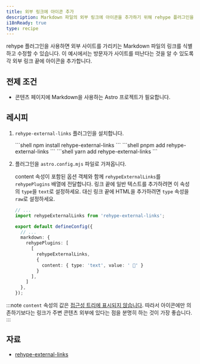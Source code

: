 ```yaml
---
title: 외부 링크에 아이콘 추가
description: Markdown 파일의 외부 링크에 아이콘을 추가하기 위해 rehype 플러그인을 설치하는 방법을 알아보세요.
i18nReady: true
type: recipe
---
```



rehype 플러그인을 사용하면 외부 사이트를 가리키는 Markdown 파일의 링크를 식별하고 수정할 수 있습니다. 이 예시에서는 방문자가 사이트를 떠난다는 것을 알 수 있도록 각 외부 링크 끝에 아이콘을 추가합니다.

## 전제 조건

- 콘텐츠 페이지에 Markdown을 사용하는 Astro 프로젝트가 필요합니다.

## 레시피

1. `rehype-external-links` 플러그인을 설치합니다.

    <PackageManagerTabs>
        <Fragment slot="npm">
        ```shell
        npm install rehype-external-links
        ```
        </Fragment>
        <Fragment slot="pnpm">
        ```shell
        pnpm add rehype-external-links
        ```
        </Fragment>
        <Fragment slot="yarn">
        ```shell
        yarn add rehype-external-links
        ```
        </Fragment>
      </PackageManagerTabs>

2. 플러그인을 `astro.config.mjs` 파일로 가져옵니다.

	content 속성이 포함된 옵션 객체와 함께 `rehypeExternalLinks`를 `rehypePlugins` 배열에 전달합니다. 링크 끝에 일반 텍스트를 추가하려면 이 속성의 `type`을 `text`로 설정하세요. 대신 링크 끝에 HTML을 추가하려면 `type` 속성을 `raw`로 설정하세요.

    ```ts
    // ...
    import rehypeExternalLinks from 'rehype-external-links';

    export default defineConfig({
      // ...
      markdown: {
        rehypePlugins: [
          [
            rehypeExternalLinks,
            {
              content: { type: 'text', value: ' 🔗' }
            }
          ],
        ]
      },
    });
    ```

:::note
  `content` 속성의 값은 [접근성 트리에 표시되지 않습니다](https://developer.mozilla.org/ko/docs/Web/CSS/content). 따라서 아이콘에만 의존하기보다는 링크가 주변 콘텐츠 외부에 있다는 점을 분명히 하는 것이 가장 좋습니다.
:::

## 자료

- [rehype-external-links](https://www.npmjs.com/package/rehype-external-links)
